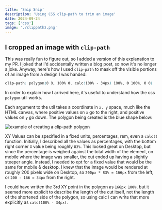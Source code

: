 ```yaml
---
title: 'Snip Snip'
description: 'Using CSS clip-path to trim an image'
date: 2024-09-24
tags: ['css']
image: './clippath2.png'
---
```


## I cropped an image with `clip-path`

This was really fun to figure out, so I added a version of this explanation to my PR. I joked that I'd accidentally written a blog post, so now it's no longer a joke. Anyway, here's how I used `clip-path` to mask off the visible portions of an image from a design I was handed:
```css
clip-path: polygon(0 0, 100% 0, calc(100% - 34px) 100%, 0 100%, 0 0)
```
In order to explain how I arrived here, it's useful to understand how the css `polygon` util works.

Each argument to the util takes a coordinate in `x, y` space, much like the HTML canvas, where positive values on `x` go to the right, and positive values on `y` go down.  The polygon being created is the blue shape below:

<Image src={clipPath} alt='example of creating a clip-path polygon' />

XY Values can be specified in a fixed units, percentages, rem, even a `calc()` function.  Initially, I described all the values as percentages, with the bottom right corner `X` value being roughly `83%`.  This looked great on Desktop, but since the percentage is weighed against the total width of the element, on mobile where the image was smaller, the cut ended up having a slightly steeper angle.  Instead, I needed to opt for a fixed value that would be the same for mobile & desktop.  I knew that the image would be rendered at roughly 200 pixels wide on Desktop, so `200px * 83% = 166px` from the left, or `200 - 166 = 34px` from the right.

I could have written the 3rd XY point in the polygon as `166px 100%`, but it seemed more explicit to describe the length of the cut itself, not the length of the shortened side of the polygon, so using calc I can write that more explicitly as `calc(100% - 34px)`.
